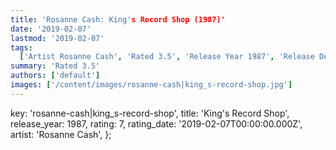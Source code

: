 ```yaml
---
title: 'Rosanne Cash: King's Record Shop (1987)'
date: '2019-02-07'
lastmod: '2019-02-07'
tags:
  ['Artist Rosanne Cash', 'Rated 3.5', 'Release Year 1987', 'Release Decade 1980']
summary: 'Rated 3.5'
authors: ['default']
images: ['/content/images/rosanne-cash|king_s-record-shop.jpg']
---
```


  key: 'rosanne-cash|king_s-record-shop',
  title: 'King's Record Shop',
  release_year: 1987,
  rating: 7,
  rating_date: '2019-02-07T00:00:00.000Z',
  artist: 'Rosanne Cash',
};

<MusicRating data={data} />
